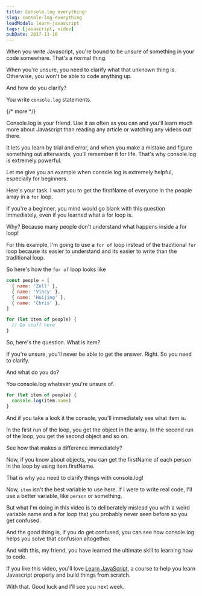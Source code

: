 ```yaml
---
title: Console.log everything!
slug: console-log-everything
leadModal: learn-javascript
tags: [javascript, video]
pubDate: 2017-11-10
---
```


When you write Javascript, you're bound to be unsure of something in your code somewhere. That's a normal thing.

When you're unsure, you need to clarify what that unknown thing is. Otherwise, you won't be able to code anything up.

And how do you clarify?

You write `console.log` statements.

{/* more */}

<Youtube id='rBHzRjJSQbI' />

Console.log is your friend. Use it as often as you can and you'll learn much more about Javascript than reading any article or watching any videos out there.

It lets you learn by trial and error, and when you make a mistake and figure something out afterwards, you'll remember it for life. That's why console.log is extremely powerful.

Let me give you an example when console.log is extremely helpful, especially for beginners.

Here's your task. I want you to get the firstName of everyone in the people array in a `for` loop.

If you're a beginner, you mind would go blank with this question immediately, even if you learned what a for loop is.

Why? Because many people don't understand what happens inside a for loop!

For this example, I'm going to use a `for of` loop instead of the traditional `for` loop because its easier to understand and its easier to write than the traditional loop.

So here's how the `for of` loop looks like

```js
const people = [
  { name: 'Zell' },
  { name: 'Vincy' },
  { name: 'Huijing' },
  { name: 'Chris' },
]

for (let item of people) {
  // Do stuff here
}
```

So, here's the question. What is item?

If you're unsure, you'll never be able to get the answer. Right. So you need to clarify.

And what do you do?

You console.log whatever you're unsure of.

```js
for (let item of people) {
  console.log(item.name)
}
```

And if you take a look it the console, you'll immediately see what item is.

In the first run of the loop, you get the object in the array. In the second run of the loop, you get the second object and so on.

See how that makes a difference immediately?

Now, if you know about objects, you can get the firstName of each person in the loop by using item.firstName.

That is why you need to clarify things with console.log!

Now, `item` isn't the best variable to use here. If I were to write real code, I'll use a better variable, like `person` or something.

But what I'm doing in this video is to deliberately mislead you with a weird variable name and a for loop that you probably never seen before so you get confused.

And the good thing is, if you do get confused, you can see how console.log helps you solve that confusion altogether.

And with this, my friend, you have learned the ultimate skill to learning how to code.

If you like this video, you'll love [Learn JavaScript](https://learnJavaScript.today), a course to help you learn Javascript properly and build things from scratch.

With that. Good luck and I'll see you next week.
